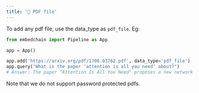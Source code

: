 ```yaml
---
title: '📰 PDF file'
---
```


To add any pdf file, use the data_type as `pdf_file`. Eg:

```python
from embedchain import Pipeline as App

app = App()

app.add('https://arxiv.org/pdf/1706.03762.pdf', data_type='pdf_file')
app.query("What is the paper 'attention is all you need' about?")
# Answer: The paper "Attention Is All You Need" proposes a new network architecture called the Transformer, which is based solely on attention mechanisms. It suggests moving away from complex recurrent or convolutional neural networks and instead using attention mechanisms to connect the encoder and decoder in sequence transduction models.
```

Note that we do not support password protected pdfs.